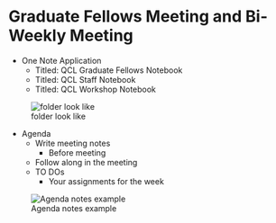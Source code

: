 # Graduate Fellows Meeting and Bi-Weekly Meeting
* One Note Application  
    -	Titled: QCL Graduate Fellows Notebook  
    - Titled: QCL Staff Notebook
    - Titled: QCL Workshop Notebook

![folder look like](https://raw.githubusercontent.com/CMC-QCL/fellow-handbook/main/Images/Section9_1A.JPG){Height=500} 


-	Agenda  
    -	Write meeting notes  
        - Before meeting  
    -	Follow along in the meeting  
    -	TO DOs  
        -	Your assignments for the week
        
![Agenda notes example](https://raw.githubusercontent.com/CMC-QCL/fellow-handbook/main/Images/Section9_2.JPG)
